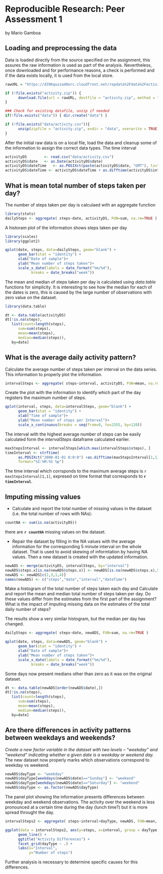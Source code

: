 Reproducible Research: Peer Assessment 1
========================================
by Mario Gamboa

## Loading and preprocessing the data
Data is loaded directly from the source specified on the assignment, this assures the raw information is used as part of the analysis. Nevertheless, once downloaded and for performance reasons, a check is performed and if the data exists locally, it is used from the local store.

```r
rawURL = "https://d396qusza40orc.cloudfront.net/repdata%2Fdata%2Factivity.zip"

if (!file.exists("activity.zip")) {
      download.file(url = rawURL, destfile = "activity.zip", method = "curl")
}

### Check for existing datafile, unzip if needed
if(!file.exists("data")) { dir.create("data") }

if (!file.exists("data/activity.csv")){
      unzip(zipfile = "activity.zip", exdir = "data", overwrite = TRUE)
}
```

After the initial raw data is on a local file, load the data and cleanup some of the information to assign the correct data types. The time interval 

```r
activityDS        <- read.csv("data/activity.csv")
activityDS$date   <- as.Date(activityDS$date)
activityDS$dateTime   <- as.POSIXct(paste(activityDS$date, "GMT"), tz="GMT")
activityDS$dateTime <- activityDS$dateTime + as.difftime(activityDS$interval, units="mins")

```

## What is mean total number of steps taken per day?
The number of steps taken per day is calculaed with an aggregate function

```r
library(stats)
dailySteps <- aggregate( steps~date, activityDS, FUN=sum, na.rm=TRUE )
```

A historam plot of the information shows steps taken per day
```r
library(scales)
library(ggplot2)

qplot(date, steps, data=dailySteps, geom="blank") + 
      geom_bar(stat = "identity") +
      xlab("Date of sample")+
      ylab("Mean number of steps taken")+
      scale_x_date(labels = date_format("%m/%d"), 
            breaks = date_breaks("week"))
```

The mean and median of steps taken per day is calculated using *data.table* functions for simplicity. It is interesting to see how the median for each of the dates is zero, this is caused by the large number of observations with zero value on the dataset.

```r
library(data.table)

dt <- data.table(activityDS)
dt[!is.na(steps),
   list(count=length(steps), 
      sum=sum(steps),
      mean=mean(steps),
      median=median(steps)),
   by=date]
```

## What is the average daily activity pattern?
Calculate the average number of steps taken per interval on the data series. This information to properly plot the information.

```r
intervalSteps <- aggregate( steps~interval, activityDS, FUN=mean, na.rm=TRUE )
```

Create the plot with the information to identify which part of the day registers the maximum number of steps.

```r
qplot(interval, steps, data=intervalSteps, geom="blank") +
      geom_bar(stat = "identity") +
      xlab("Time of sample")+
      ylab("Mean number of steps per Interval")+
      scale_x_continuous(breaks = seq(from=0, to=2355, by=120))
```

The interval with the highest average number of steps can be easily calculated form the *intervalSteps* dataframe calculated earlier.
```r
maxStepsInterval <- intervalSteps[which.max(intervalSteps$steps), ]
timeInterval <- strftime(
      as.POSIXct("2000-01-01 0:0:0") +as.difftime(maxStepsInterval[1,1],units="mins"),
      format="%I:%M:%S %p")
```
The time interval which corrsponds to the maximum average steps is `r maxStepsInterval[1,1]`, expresed on time format that corresponds to **`r timeInterval`**.


## Imputing missing values
* Calculate and report the total number of missing values in the dataset (i.e. the total number of rows with NAs):
```r
countNA <- sum(is.na(activityDS))
```
there are **`r countNA`** missing values on the dataset.  

* Repair the dataset by filling in the NA values with the average information for the corresponding 5 minute interval on the whole dataset. That is used to avoid skewing of informtation by having NA values. Then a new dataset is created with the updated information.

```r
newADS <- merge(activityDS, intervalSteps, by="interval")
newADS$steps.x[is.na(newADS$steps.x)] <- newADS[is.na(newADS$steps.x),5]
newADS <- newADS[c(2,3,1,4)]
names(newADS) <- c("steps","date","interval","dateTime")
```

Make a histogram of the total number of steps taken each day and Calculate and report the mean and median total number of steps taken per day. Do these values differ from the estimates from the first part of the assignment? What is the impact of imputing missing data on the estimates of the total daily number of steps?

The results show a very similar histogram, but the median per day has changed.

```r
dailySteps <- aggregate( steps~date, newADS, FUN=sum, na.rm=TRUE )

qplot(date, steps, data=newADS, geom="blank") + 
      geom_bar(stat = "identity") +
      xlab("Date of sample")+
      ylab("Mean number of steps taken")+
      scale_x_date(labels = date_format("%m/%d"), 
            breaks = date_breaks("week"))
```

Some days now present medians other than zero as it was on the original dataset.
```r
dt <- data.table(newADS[order(newADS$date),])
dt[!is.na(steps),
   list(count=length(steps), 
      sum=sum(steps),
      mean=mean(steps),
      median=median(steps)),
   by=date]
```


## Are there differences in activity patterns between weekdays and weekends?
*Create a new factor variable in the dataset with two levels – “weekday” and “weekend” indicating whether a given date is a weekday or weekend day.* The new dataset now properly marks which observations correspond to weekday vs weekend.

```r
newADS$dayType <- "weekday"
newADS$dayType[weekdays(newADS$date)=="Sunday"] <- "weekend"
newADS$dayType[weekdays(newADS$date)=="Saturday"] <- "weekend"
newADS$dayType <- as.factor(newADS$dayType)
```


The panel plot showing the information presents differences between weekday and weekend observations. The activity over the weekend is less pronounced at a certain time during the day (lunch time?) but it is more spread throught the day.
```r
intervalSteps2 <- aggregate( steps~interval+dayType, newADS, FUN=mean, na.rm=TRUE )

ggplot(data = intervalSteps2, aes(y=steps, x=interval, group = dayType, color=dayType)) + 
      geom_line() +
      ggtitle("Activity Differences") +  
      facet_grid(dayType ~ .) +       
      labs(x="Interval", 
           y="Number of steps")          

```

Further analysis is necessary to determine specific causes for this differences.